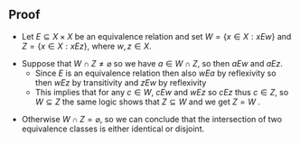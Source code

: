 == Proof ==

* Let <math display="inline">E \subseteq X \times X</math> be an equivalence relation and set <math display="inline">W = \left\{ x \in X: x E w  \right\}</math> and <math display="inline">Z = \left\{ x \in X: x E z  \right\}</math>, where <math>w,z \in X</math>.

* Suppose that <math display="inline">W \cap Z \neq \varnothing</math> so we have <math display="inline">a \in W \cap Z</math>, so then <math display="inline">a E w</math> and <math display="inline">a E z</math>. 
** Since <math display="inline">E</math> is an equivalence relation then also <math display="inline">w E a</math> by reflexivity so then <math display="inline">w E z</math> by transitivity and <math display="inline">z E w</math> by reflexivity
** This implies that for any <math display="inline">c \in W</math>, <math display="inline">c E w</math> and <math display="inline">w E z</math> so <math display="inline">c E z</math> thus <math display="inline">c \in Z</math>, so <math display="inline">W \subseteq Z</math> the same logic shows that <math display="inline">Z \subseteq W</math> and we get <math display="inline">Z = W</math> .

* Otherwise <math display="inline">W \cap Z = \varnothing</math>, so we can conclude that the intersection of two equivalence classes is either identical or disjoint.

{{Knowledge Metadata|Relations|Theorem}}